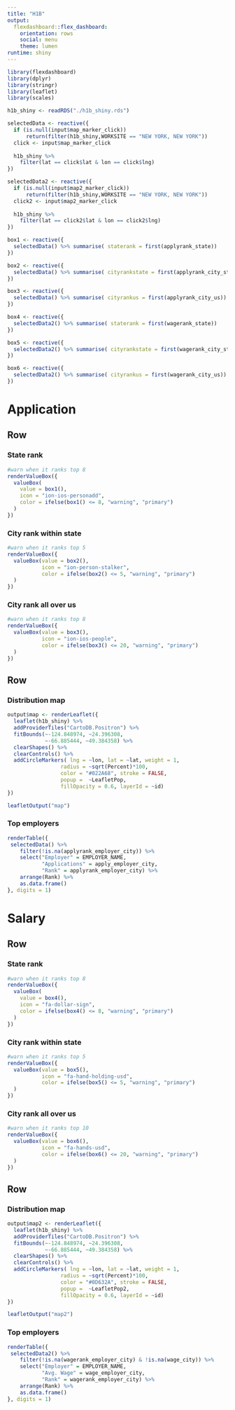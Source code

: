 ```yaml
---
title: "H1B"
output: 
  flexdashboard::flex_dashboard:
    orientation: rows
    social: menu
    theme: lumen
runtime: shiny
---
```

```r
library(flexdashboard)
library(dplyr)
library(stringr)
library(leaflet)
library(scales)

h1b_shiny <- readRDS("./h1b_shiny.rds")
```
```r
selectedData <- reactive({
  if (is.null(input$map_marker_click))
      return(filter(h1b_shiny,WORKSITE == "NEW YORK, NEW YORK"))
  click <- input$map_marker_click
  
  h1b_shiny %>%
    filter(lat == click$lat & lon == click$lng)
})
```
```r
selectedData2 <- reactive({
  if (is.null(input$map2_marker_click))
      return(filter(h1b_shiny,WORKSITE == "NEW YORK, NEW YORK"))
  click2 <- input$map2_marker_click
  
  h1b_shiny %>%
    filter(lat == click2$lat & lon == click2$lng)
})
```
```r
box1 <- reactive({
  selectedData() %>% summarise( staterank = first(applyrank_state))
})
```
```r
box2 <- reactive({
  selectedData() %>% summarise( cityrankstate = first(applyrank_city_state))
})
```
```r
box3 <- reactive({
  selectedData() %>% summarise( cityrankus = first(applyrank_city_us))
})
```
```r
box4 <- reactive({
  selectedData2() %>% summarise( staterank = first(wagerank_state))
})
```
```r
box5 <- reactive({
  selectedData2() %>% summarise( cityrankstate = first(wagerank_city_state))
})
```
```r
box6 <- reactive({
  selectedData2() %>% summarise( cityrankus = first(wagerank_city_us))
})
```


Application
=======================================================================
Row
-----------------------------------------------------------------------

### State rank {.value-box}

```r
#warn when it ranks top 8
renderValueBox({
  valueBox(
    value = box1(),
    icon = "ion-ios-personadd",
    color = ifelse(box1() <= 8, "warning", "primary")
  )
})
```

### City rank within state {.value-box}

```r
#warn when it ranks top 5
renderValueBox({
  valueBox(value = box2(),
           icon = "ion-person-stalker",
           color = ifelse(box2() <= 5, "warning", "primary")
  )
})
```

### City rank all over us {.value-box}

```r
#warn when it ranks top 8
renderValueBox({
  valueBox(value = box3(),
           icon = "ion-ios-people",
           color = ifelse(box3() <= 20, "warning", "primary")
  )
})
```

Row
-----------------------------------------------------------------------

### Distribution map {data-width=700}

```r
output$map <- renderLeaflet({ 
  leaflet(h1b_shiny) %>% 
  addProviderTiles("CartoDB.Positron") %>%
  fitBounds(~-124.848974, ~24.396308, 
            ~-66.885444, ~49.384358) %>%
  clearShapes() %>%
  clearControls() %>%
  addCircleMarkers( lng = ~lon, lat = ~lat, weight = 1,
                 radius = ~sqrt(Percent)*100, 
                 color = "#022A68", stroke = FALSE,
                 popup =  ~LeafletPop,
                 fillOpacity = 0.6, layerId = ~id)
})

leafletOutput("map")
```

### Top employers {data-width=340}

```r
renderTable({
 selectedData() %>%
    filter(!is.na(applyrank_employer_city)) %>%
    select("Employer" = EMPLOYER_NAME,
           "Applications" = apply_employer_city, 
           "Rank" = applyrank_employer_city) %>%
    arrange(Rank) %>%
    as.data.frame() 
}, digits = 1)
```


Salary
=======================================================================
Row
-----------------------------------------------------------------------

### State rank {.value-box}

```r
#warn when it ranks top 8
renderValueBox({
  valueBox(
    value = box4(),
    icon = "fa-dollar-sign",
    color = ifelse(box4() <= 8, "warning", "primary")
  )
})
```

### City rank within state {.value-box}

```r
#warn when it ranks top 5
renderValueBox({
  valueBox(value = box5(),
           icon = "fa-hand-holding-usd",
           color = ifelse(box5() <= 5, "warning", "primary")
  )
})
```

### City rank all over us {.value-box}

```r
#warn when it ranks top 10
renderValueBox({
  valueBox(value = box6(),
           icon = "fa-hands-usd",
           color = ifelse(box6() <= 20, "warning", "primary")
  )
})
```

Row
-----------------------------------------------------------------------

### Distribution map {data-width=700}

```r
output$map2 <- renderLeaflet({ 
  leaflet(h1b_shiny) %>% 
  addProviderTiles("CartoDB.Positron") %>%
  fitBounds(~-124.848974, ~24.396308, 
            ~-66.885444, ~49.384358) %>%
  clearShapes() %>%
  clearControls() %>%
  addCircleMarkers( lng = ~lon, lat = ~lat, weight = 1,
                 radius = ~sqrt(Percent)*100, 
                 color = "#0D632A", stroke = FALSE,
                 popup =  ~LeafletPop2,
                 fillOpacity = 0.6, layerId = ~id)
})

leafletOutput("map2")
```

### Top employers {data-width=340}

```r
renderTable({
 selectedData2() %>%
    filter(!is.na(wagerank_employer_city) & !is.na(wage_city)) %>%
    select("Employer" = EMPLOYER_NAME,
           "Avg. Wage" = wage_employer_city, 
           "Rank" = wagerank_employer_city) %>%
    arrange(Rank) %>%
    as.data.frame() 
}, digits = 1)
```